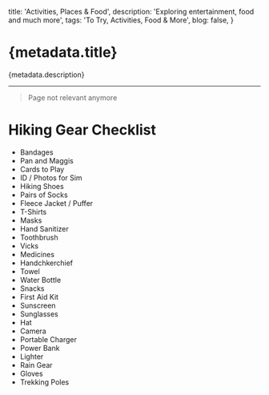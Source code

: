 
  title: 'Activities, Places & Food',
  description: 'Exploring entertainment, food and much more',
  tags: 'To Try, Activities, Food & More',
  blog: false,
}

# {metadata.title}

{metadata.description}

---

> Page not relevant anymore

# Hiking Gear Checklist

- Bandages
- Pan and Maggis
- Cards to Play
- ID / Photos for Sim
- Hiking Shoes
- Pairs of Socks
- Fleece Jacket / Puffer
- T-Shirts
- Masks
- Hand Sanitizer
- Toothbrush
- Vicks
- Medicines
- Handchkerchief
- Towel
- Water Bottle
- Snacks
- First Aid Kit
- Sunscreen
- Sunglasses
- Hat
- Camera
- Portable Charger
- Power Bank
- Lighter
- Rain Gear
- Gloves
- Trekking Poles
